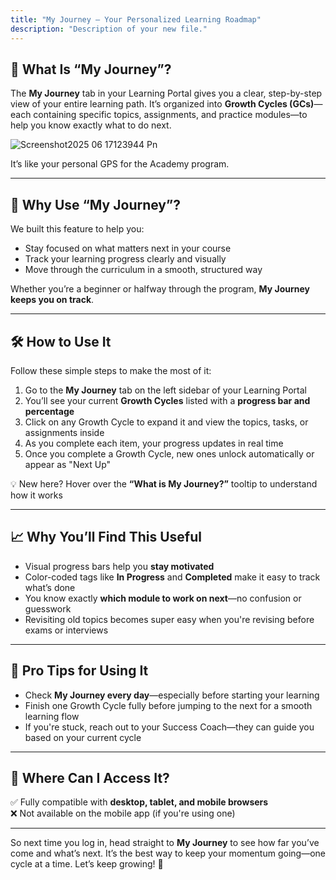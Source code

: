 ```yaml
---
title: "My Journey – Your Personalized Learning Roadmap"
description: "Description of your new file."
---
```


## **📌 What Is “My Journey”?**

The **My Journey** tab in your Learning Portal gives you a clear, step-by-step view of your entire learning path. It’s organized into **Growth Cycles (GCs)**—each containing specific topics, assignments, and practice modules—to help you know exactly what to do next.

![Screenshot2025 06 17123944 Pn](/images/Screenshot2025-06-17123944.png)

It’s like your personal GPS for the Academy program.

---

## **🎯 Why Use “My Journey”?**

We built this feature to help you:

- Stay focused on what matters next in your course
- Track your learning progress clearly and visually
- Move through the curriculum in a smooth, structured way

Whether you’re a beginner or halfway through the program, **My Journey keeps you on track**.

---

## **🛠️ How to Use It**

Follow these simple steps to make the most of it:

1. Go to the **My Journey** tab on the left sidebar of your Learning Portal
2. You’ll see your current **Growth Cycles** listed with a **progress bar and percentage**
3. Click on any Growth Cycle to expand it and view the topics, tasks, or assignments inside
4. As you complete each item, your progress updates in real time
5. Once you complete a Growth Cycle, new ones unlock automatically or appear as "Next Up"

💡 New here? Hover over the **“What is My Journey?”** tooltip to understand how it works

---

## **📈 Why You’ll Find This Useful**

- Visual progress bars help you **stay motivated**
- Color-coded tags like **In Progress** and **Completed** make it easy to track what’s done
- You know exactly **which module to work on next**—no confusion or guesswork
- Revisiting old topics becomes super easy when you're revising before exams or interviews

---

## **🧠 Pro Tips for Using It**

- Check **My Journey every day**—especially before starting your learning
- Finish one Growth Cycle fully before jumping to the next for a smooth learning flow
- If you're stuck, reach out to your Success Coach—they can guide you based on your current cycle

---

## **📱 Where Can I Access It?**

✅ Fully compatible with **desktop, tablet, and mobile browsers**\
❌ Not available on the mobile app (if you're using one)

---

So next time you log in, head straight to **My Journey** to see how far you’ve come and what’s next. It’s the best way to keep your momentum going—one cycle at a time. Let’s keep growing\! 💪